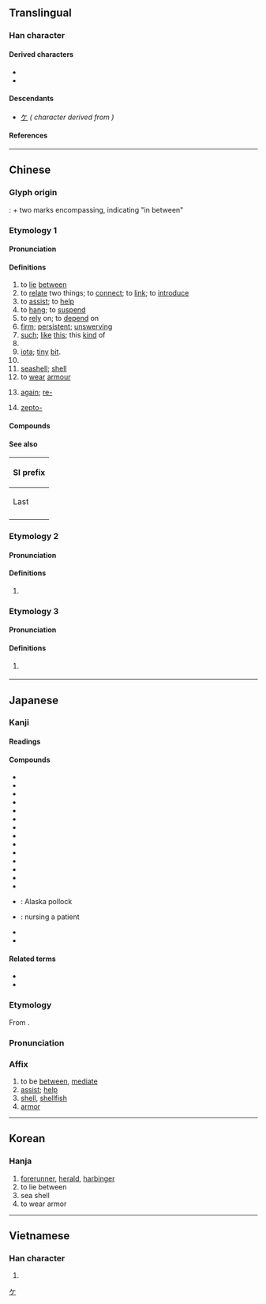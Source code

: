 {{also|个}}
{{character info}}
==Translingual==
{{stroke order|type=bw}}
{{stroke order|type=animate}}

===Han character===
{{Han char|rn=9|rad=人|as=02|sn=4|four=80220|canj=OLL|ids=⿱人⿰丿丨}}

====Derived characters====
* {{l|mul|[[价]], [[吤]], [[圿]], [[妎]], [[㜾]], [[尬]], [[𡵚]], [[㠹]], [[忦]], [[扴]], [[𣲤]], [[阶]], [[斺]], [[𭨫]], [[𬂣]], [[𣬫]], [[炌]], [[𤘦]], [[𭷼]], [[玠]], [[𭺝]], [[祄]], [[畍]], [[𥄍]], [[砎]], [[𥝵]], [[紒]], [[蚧]], [[衸]], [[𧣋]], [[䚸]], [[𧿩]], [[𫒌]], [[𩈋]], [[𩉡]], [[𩡺]]([[𩧦]]), [[骱]], [[魀]], [[魪]]([[𬶇]]), [[𭍲]], [[𩾴]], [[𪐱]], [[齘]]([[𬹼]])}}
* {{l|mul|[[𠇧]], [[㰡]], [[𬿋]], [[𬿷]], [[䲸]]([[𮭡]]), [[𭀐]], [[𠨴]], [[㝏]], [[岕]], [[芥]], [[界]], [[𪽐]], [[㖎]]/[[㖋]], [[𣓴]], [[䯰]], [[𢗊]], [[𠌕]], [[庎]], [[疥]], [[䦏]], [[𣽀]]}}

====Descendants====
* [[ケ]] ''({{w|Katakana}} character derived from {{w|Man'yōgana}})''

====References====
{{Han ref|kx=0091.190|dkj=00359|dj=0194.040|hdz=10103.090|uh=4ECB}}

[[Category:Han characters from which katakana were derived|ケ]]

----

==Chinese==
{{zh-forms}}

===Glyph origin===
{{Han etym}}
{{liushu|ic}}: {{zh-l|*人|person}} + two marks encompassing, indicating "in between"

===Etymology 1===

====Pronunciation====
{{zh-pron
|m=jiè
|m-s=jiai4
|c=gaai3
|c-t=gai1
|g=
|h=pfs=n:kie/s:kiai
|j=
|mb=ga̿i
|md=gái
|mn=kài
|mn-t=gai3
|w=2jia,2ka
|x=
|mc=y
|oc=y
|ma=
|cat=v,a,n,cls
}}

====Definitions====
{{zh-hanzi}}

# to [[lie]] [[between]]
# to [[relate]] two things; to [[connect]]; to [[link]]; to [[introduce]]
# to [[assist]]; to [[help]]
# to [[hang]]; to [[suspend]]
# to [[rely]] on; to [[depend]] on
# [[firm]]; [[persistent]]; [[unswerving]]
# [[such]]; [[like]] [[this]]; this [[kind]] of
# {{zh-original|界|boundary; role; duty}}
# [[iota]]; [[tiny]] [[bit]]. {{zh-alt-form|芥}}
# {{zh-classifier|people or copper coins}}
# [[seashell]]; [[shell]]
# to [[wear]] [[armour]]
# {{lb|zh|Min Dong}} [[again]]; [[re-]]
# {{lb|zh|Taiwan}} [[zepto-]] {{gloss|[[Appendix:SI units|SI unit]] prefix}}
#: {{zh-syn|仄|q=Mainland}}

====Compounds====
{{zh-der|介詞|介乎|介懷|介殼|介然|介入|介紹|介紹人|介紹信|介意|介音|介於|介質|介子|紹介|一介|一介不取|不介意|不足介意|中介|中介社團|人機介面|介丘|介之推|介介|介冑|介圭|介士|介壽|介夫|介居|介山|介幘|介弟|介殼蟲|介母|介特|介石|介福|介立|介紹所|介蟲|介電質|介面卡|介面板|仲介|仲介公司|卡介苗|大眾媒介|婚友介紹|媒介|媒介體|孤介|嶮介|并介之人|引介|張介賓|拘介|推介|收介|新聞媒介|橫行介士|毫不介意|江介|清介|煞有介事|狷介|簡介|纖介|耿介|耿介之士|自我介紹|褒采一介|評介|譯介|貴介|輕車介士|酒介齊眉|隱介藏形|鱗介|龍介|介休}}

====See also====
{| class="wikitable"
! colspan=3 | SI prefix
|-
! Last
!
! Next
|-
| {{l|zh|[[阿]]}}
| {{lang|zh|[[介]]/[[仄]]}}
| {{l|zh|[[攸]]/[[幺]]}}
|}

===Etymology 2===

====Pronunciation====
{{zh-pron
|c=gai1
|dial=n
|cat=n
}}

====Definitions====
{{zh-hanzi}}

# {{lb|zh|Hong Kong}} {{n-g|Informal shorthand for {{zh-l|雞|gai1}}.}}

===Etymology 3===

====Pronunciation====
{{zh-pron
|h=pfs=ke
|dial=n
|cat=part,cls
}}

====Definitions====
{{zh-hanzi}}

# {{lb|zh|Hakka}} {{zh-alt-form|個|tr=-|[[possessive]] particle; classifier}}

----

==Japanese==

===Kanji===
{{ja-kanji|grade=c|rs=人02}}

====Readings====
{{ja-readings
|goon=け
|kanon=かい
|kun=たす-ける, すけ-
|nanori=あき
}}

====Compounds====
{{der-top|Compounds}}
* {{ja-l|介意}}
* {{ja-l|介懐}}
* {{ja-l|介居}}
* {{ja-r|介%護|かい%ご}}
* {{ja-l|介在}}
* {{ja-l|介子}}
* {{ja-r|介%錯|かい%しゃく}}
* {{ja-r|介%助|かい%じょ}}
* {{ja-l|介心}}
* {{ja-r|介%入|かい%にゅう}}
* {{ja-l|介馬}}
* {{ja-r|介%抱|かい%ほう}}
* {{ja-l|介殻}}
* {{ja-r|介%甲|かい%こう}}
* {{ja-r|介%党%鱈|すけ%とう%だら}}: Alaska pollock
* {{ja-r|介%病|かい%びょう}}: nursing a patient
* {{ja-l|介卵}}
* {{ja-l|介鱗}}
{{der-bottom}}

====Related terms====
* {{l|ja|介する}}
* {{l|ja|介添え}}

===Etymology===
{{ja-kanjitab|かい|yomi=kanon}}
From {{der|ja|ltc|sort=かい|-}} {{ltc-l|介}}.

===Pronunciation===
{{ja-pron|かい|y=kanon}}

===Affix===
{{ja-pos|affix|かい}}

# to be [[between]], [[mediate]]
# [[assist]]; [[help]]
# [[shell]], [[shellfish]]
# [[armor]]

----

==Korean==

===Hanja===
{{ko-hanja|개}}

# [[forerunner]], [[herald]], [[harbinger]]
# to lie between
# sea shell
# to wear armor

----

==Vietnamese==

===Han character===
{{vi-readings|reading=giới|rs=人02}}

# {{rfdef|vi|sort=人02}}